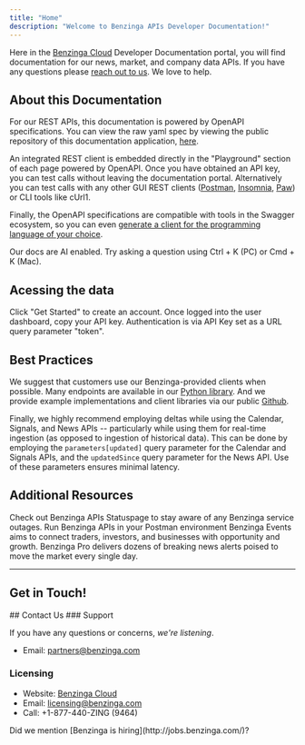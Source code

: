 ```yaml
---
title: "Home"
description: "Welcome to Benzinga APIs Developer Documentation!"
---
```


Here in the [Benzinga Cloud](https://cloud.benzinga.com/) Developer Documentation portal, you will find documentation for our news, market, and company data APIs. If you have any questions please [reach out to us](mailto:partners@benzinga.com). We love to help.

## About this Documentation

For our REST APIs, this documentation is powered by OpenAPI specifications. You can view the raw yaml spec by viewing the public repository of this documentation application, [here](https://github.com/Benzinga/doc-site-mintlify). 

An integrated REST client is embedded directly in the "Playground" section of each page powered by OpenAPI. Once you have obtained an API key, you can test calls without leaving the documentation portal. Alternatively you can test calls with any other GUI REST clients ([Postman](https://www.getpostman.com/), [Insomnia](https://insomnia.rest/), [Paw](https://paw.cloud/)) or CLI tools like cUrl1.

Finally, the OpenAPI specifications are compatible with tools in the Swagger ecosystem, so you can even [generate a client for the programming language of your choice](http://swagger.io/swagger-codegen/).

<Info>
Our docs are AI enabled. Try asking a question using Ctrl + K (PC) or Cmd + K (Mac).
</Info>

## Acessing the data

<Steps>
  <Step title="Login to your account">
    Click "Get Started" to create an account.
  </Step>
  <Step title="Copy your API Key">
    Once logged into the user dashboard, copy your API key.
  </Step>
  <Step title="Start Building!">
    Authentication is via API Key set as a URL query parameter "token".
  </Step>
</Steps>


## Best Practices

We suggest that customers use our Benzinga-provided clients when possible. Many endpoints are available in our [Python library](https://github.com/Benzinga/benzinga-python-client). And we provide example implementations and client libraries via our public [Github](https://github.com/benzinga).

Finally, we highly recommend employing deltas while using the Calendar, Signals, and News APIs -- particularly while using them for real-time ingestion (as opposed to ingestion of historical data). This can be done by employing the `parameters[updated]` query parameter for the Calendar and Signals APIs, and the `updatedSince` query parameter for the News API. Use of these parameters ensures minimal latency.

## Additional Resources

<CardGroup cols={2}>
  <Card title="API Status" icon="signal-bars" href="https://benzinga1.statuspage.io">
    Check out Benzinga APIs Statuspage to stay aware of any Benzinga service outages.
  </Card>
  <Card title="Run in Postman" icon="signs-post" href="https://benzinga.postman.co/workspace/Benzinga~205348be-64ff-4b0f-85c8-a7e6fcc9bbb2/collection/3362843-60b8a139-e977-4604-9567-0fcfb8bce963?action=share&creator=17338059">
    Run Benzinga APIs in your Postman environment 
  </Card>
  <Card title="Events" icon="award" href="https://www.benzinga.com/events/fintech-awards?utm_source=bz api docs&utm_medium=organic&utm_campaign=docs&utm_term=benzingapro&utm_content=home">
    Benzinga Events aims to connect traders, investors, and businesses with opportunity and growth.
  </Card>
  <Card title="Benzinga Research Terminal" icon="rectangle-pro" href="https://www.benzinga.com/events/fintech-awards?utm_source=bz api docs&utm_medium=organic&utm_campaign=docs&utm_term=benzingapro&utm_content=home">
    Benzinga Pro delivers dozens of breaking news alerts poised to move the market every single day.
  </Card>
</CardGroup>

----
## Get in Touch!

<Info>
## Contact Us
### Support

If you have any questions or concerns, _we're listening_.

- Email: partners@benzinga.com

### Licensing

- Website: [Benzinga Cloud](https://cloud.benzinga.com/)
- Email: licensing@benzinga.com
- Call: +1-877-440-ZING (9464)

</Info>

<Info>
Did we mention [Benzinga is hiring](http://jobs.benzinga.com/)?
</Info>


